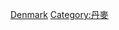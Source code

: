 {{catmore}}
{{Commonscat|Economy of Denmark}}

[[Category:欧洲各国经济|Denmark]]
[[Category:丹麥|Category:丹麥]]